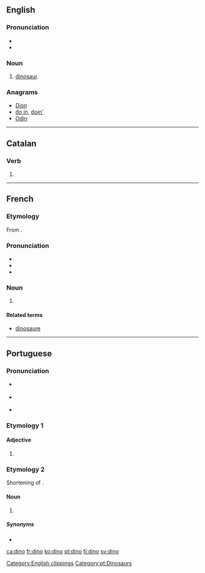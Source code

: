 {{also|Dino|DINO|dino-}}
==English==
{{wikipedia}}

===Pronunciation===
* {{IPA|/ˈdaɪnoʊ/|lang=en}}
* {{rhymes|aɪnəʊ|lang=en}}

===Noun===
{{en-noun}}

# {{context|informal|lang=en}} [[dinosaur]].

===Anagrams===
* [[Dion#English|Dion]]
* [[do in#English|do in]], [[doin'#English|doin']]
* [[Odin#English|Odin]]

[[Category:English clippings]]

----

==Catalan==

===Verb===
{{head|ca|verb form}}

# {{ca-verb form of|p=1|n=sg|t=pres|m=ind|dinar}}

----

==French==

===Etymology===
From {{term|dinosaure|lang=fr}}.

===Pronunciation===
* {{IPA|/dino/|lang=fr}}
* {{rhymes|o|lang=fr}}
* {{homophones|dinos|lang=fr}}

===Noun===
{{fr-noun|m}}

# {{l|en|dino}}

====Related terms====
* [[dinosaure]]

----

==Portuguese==

===Pronunciation===
* {{a|Portugal}} {{IPA|/ˈdi.nu/|lang=pt}}
* {{a|Brazil}} {{IPA|/ˈd͡ʒi.nu/|lang=pt}}
* {{a|South Brazil}} {{IPA|/ˈd͡ʒi.no/|lang=pt}}

===Etymology 1===

====Adjective====
{{pt-adj|din|o}}

# {{context|obsolete|or|poetic|lang=pt}} {{alternative form of|digno|lang=pt}}

===Etymology 2===
Shortening of {{term|dinossauro||dinosaur|lang=pt}}.

====Noun====
{{pt-noun|m|s}}

# {{context|familiar|lang=pt}} {{l|en|dinosaur}} {{gloss|any of various extinct reptiles belonging to the ''Dinosauria''}}

=====Synonyms=====
* {{l|pt|dinossauro}}

[[Category:pt:Dinosaurs]]

[[ca:dino]]
[[fr:dino]]
[[ko:dino]]
[[pt:dino]]
[[fi:dino]]
[[sv:dino]]